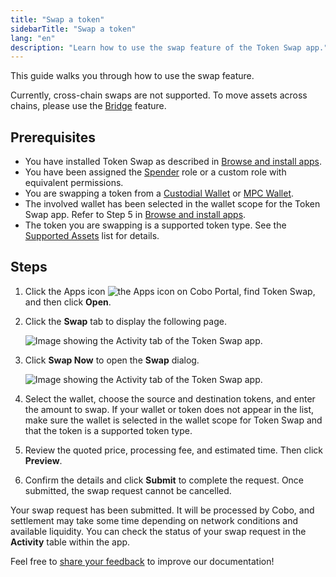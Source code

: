 ```yaml
---
title: "Swap a token"
sidebarTitle: "Swap a token"
lang: "en"
description: "Learn how to use the swap feature of the Token Swap app."
---
```


This guide walks you through how to use the swap feature.

<Info>Currently, cross-chain swaps are not supported. To move assets across chains, please use the [Bridge](/en/apps/token-swap/bridge/introduction) feature.</Info>

## Prerequisites
- You have installed Token Swap as described in [Browse and install apps](/en/apps/browse-and-install).
- You have been assigned the [Spender](/en/portal/risk-controls/roles-and-permissions) role or a custom role with equivalent permissions.
- You are swapping a token from a [Custodial Wallet](/en/portal/custodial-wallets/introduction) or [MPC Wallet](/en/portal/mpc-wallets/introduction).
- The involved wallet has been selected in the wallet scope for the Token Swap app. Refer to Step 5 in [Browse and install apps](/en/apps/browse-and-install).
- The token you are swapping is a supported token type. See the [Supported Assets](/en/apps/token-swap/swap/supported-assets) list for details.

## Steps

1. Click the Apps icon <img src="/en/images/common/icon_apps.svg" className="icon" alt="the Apps icon" /> on Cobo Portal, find Token Swap, and then click **Open**.

2. Click the **Swap** tab to display the following page.

    <img src="/en/images/portal-apps/swap/activity.png" className="screenshot_full_screen" alt="Image showing the Activity tab of the Token Swap app." />

3. Click **Swap Now** to open the **Swap** dialog.

    <img src="/en/images/portal-apps/swap/now.png" className="screenshot_modal" alt="Image showing the Activity tab of the Token Swap app." />

4. Select the wallet, choose the source and destination tokens, and enter the amount to swap.
<Note>If your wallet or token does not appear in the list, make sure the wallet is selected in the wallet scope for Token Swap and that the token is a supported token type.</Note>
5. Review the quoted price, processing fee, and estimated time. Then click **Preview**.
6. Confirm the details and click **Submit** to complete the request.
    <Note>Once submitted, the swap request cannot be cancelled.</Note>

Your swap request has been submitted. It will be processed by Cobo, and settlement may take some time depending on network conditions and available liquidity. You can check the status of your swap request in the **Activity** table within the app.

<Tip>Feel free to [share your feedback](https://forms.zohopublic.com/cobo/form/DocumentFeedbackForm/formperma/QvLOhxJv1_JMsJ-1dleZ8Itb_7rzN-LtgvsDdxosoVI?referrername=manuals) to improve our documentation!</Tip>